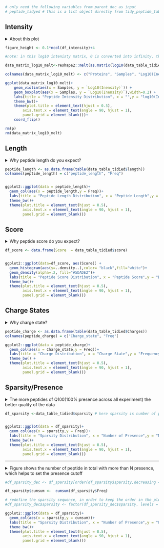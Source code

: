 
```r
# only need the following variables from parent doc as input
# peptide_tidyed # this is a list object directly from tidy_peptide_table function

```



## Intensity


<details>
  <summary>About this plot</summary>
  
  * A distribution of the density across samples/experiment
  * A direct and rough evidence to tell if needed to normalize across samples

</details>



```r
figure_height <- 0.1*ncol(df_intensity)+4

```

 
```r

#note: in this log10 intenisty matrix, 0 is converted into infinity, therefore will not show in the box plot, and does not affect the distribution

data_matrix_log10_melt<-reshape2::melt(as.matrix(log10(data_table_tidied$intensity_matrix)))

colnames(data_matrix_log10_melt) <- c("Proteins", "Samples", "Log10(Inensity)")

ggplot(data_matrix_log10_melt)+
    geom_violin(aes(x = Samples, y = `Log10(Inensity)`)) +
    geom_boxplot(aes(x = Samples, y = `Log10(Inensity)`),width=0.2) +
    labs(title = "Peptide Intensity Distribution", x = "",y = "log10(Intensity)") + 
    theme_bw()+
    theme(plot.title = element_text(hjust = 0.5),
        axis.text.x = element_text(angle = 90, hjust = 1),
        panel.grid = element_blank())+
    coord_flip()

rm(p)
rm(data_matrix_log10_melt)

```



## Length


<details>
  <summary>Why peptide length do you expect?</summary>
  
  * Averge length of tryptic peptide is around 10. 
  * refer to this page for peptide length. 
  *
![https://www.hindawi.com/journals/isrn/2014/960902/fig3/](https://raw.githubusercontent.com/ningzhibin/rmdocpu/master/inst/rmd/peptide_length.jpg)

</details>


```r

peptide_length <- as.data.frame(table(data_table_tidied$length))
colnames(peptide_length) = c("peptide_length", "Freq")


ggplot2::ggplot(data = peptide_length)+
  geom_col(aes(x = peptide_length,y = Freq))+
  labs(title = "Peptide Length Distribution", x = "Peptide Length",y = "Frequency") + 
  theme_bw()+
  theme(plot.title = element_text(hjust = 0.5),
        axis.text.x = element_text(angle = 90, hjust = 1),
        panel.grid = element_blank())

```

## Score

<details>
  <summary>Why peptide score do you expect?</summary>
  
  * Different search engine usually have different score range
  * High score usually means better matching quality
  * Score can be used to assist spectra selection for downstream analysis
  * The average score from Andromeda (from Maxquant) should be around 50

</details>



```r

df_score <- data.frame(Score  = data_table_tidied$score)


ggplot2::ggplot(data=df_score, aes(Score)) +
  geom_histogram(aes(y=..density..),color= "black",fill="white")+
  geom_density(alpha=.2, fill="#5DADE2")+
  labs(title = "Peptide Score Distribution", x = "Peptide Score",y = "Density") + 
  theme_bw()+
  theme(plot.title = element_text(hjust = 0.5),
        axis.text.x = element_text(angle = 90, hjust = 1),
        panel.grid = element_blank())


```


## Charge States

<details>
  <summary>Why charge state?</summary>
  
1. Peptide Charge distribution is a good sign of trypsin digestion and electric spray ionization.


  * In a typical ESI analysis of trytic digest, most of the peptides should have 2 charges, less peptides have 3 charges, because tryptic peptides have a lysine/arginie at the C-terminal, along with N-terminal contributing another charge. A possible miscleavage will contribute the third charge. 
  
  
  * In the ESI procedure, peptides with 2 and more charges are easier to fragment and then identified by MS. However, too many charges will make the m/z of the peptides too small to escape the scan range, further more, it will also complicate the ms2 spectra. 

2. if you see more peptides with charge 3 than charge 2 state


  *  It might indicate in-sufficient trypsin digesion, check the percentage of peptides with miss-cleavage site. 
  
  *  It might indicate the ESI is not sufficient/good enough.Check the distance between the ESI tip and MS oriface, if the ESI tip is dirty, if there is droplet occasionally.
  

</details>


```r

peptide_charge <- as.data.frame(table(data_table_tidied$Charges))
colnames(peptide_charge) = c("Charge_state", "Freq")

ggplot2::ggplot(data = peptide_charge)+
  geom_col(aes(x = Charge_state,y = Freq))+
  labs(title = "Charge Distribution", x = "Charge State",y = "Frequency") + 
  theme_bw() +
  theme(plot.title = element_text(hjust = 0.5),
        axis.text.x = element_text(angle = 90, hjust = 1),
        panel.grid = element_blank())


```


## Sparsity/Presence

<details>
  <summary> The more peptides of Q100(100% presence across all experiment) the better quality of the data</summary>
</details>

```r
df_sparsity <-data_table_tidied$sparsity # here sparsity is number of present values


ggplot2::ggplot(data = df_sparsity)+
  geom_col(aes(x = sparsity,y = Freq))+
  labs(title = "Sparsity Distribution", x = "Number of Presence",y = "Number") + 
  theme_bw()+
  theme(plot.title = element_text(hjust = 0.5),
        axis.text.x = element_text(angle = 90, hjust = 1),
        panel.grid = element_blank())

```

***
<details>
  <summary> Figure shows the number of peptide in total with more than N presence, which helps to set the presence cutoff</summary>
</details>

```r
#df_sparsity_dec <- df_sparsity[order(df_sparsity$sparsity,decreasing = TRUE),]

df_sparsity$cumsum <-  cumsum(df_sparsity$Freq)

# redefine the sparsity sequence, in order to keep the order in the plot, This is the best way as far as I know
#df_sparsity_dec$sparsity <- factor(df_sparsity_dec$sparsity, levels = df_sparsity_dec$sparsity)

ggplot2::ggplot(data = df_sparsity)+
  geom_col(aes(x = sparsity,y = cumsum))+
  labs(title = "Sparsity Distribution", x = "Number of Presence",y = "Frequency") + 
  theme_bw()+
  theme(plot.title = element_text(hjust = 0.5),
        axis.text.x = element_text(angle = 90, hjust = 1),
        panel.grid = element_blank())



```



